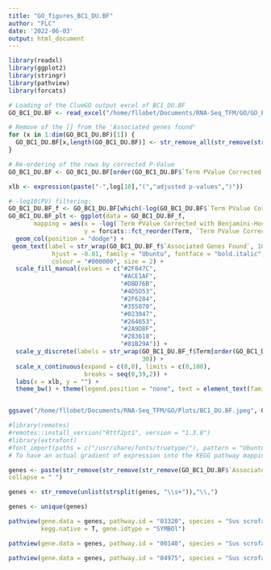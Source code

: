 ```yaml
---
title: "GO_figures_BC1_DU.BF"
author: "FLC"
date: '2022-06-03'
output: html_document
---
```

```r
library(readxl)
library(ggplot2)
library(stringr)
library(pathview)
library(forcats)
```

```r
# Loading of the ClueGO output excel of BC1_DU.BF
GO_BC1_DU.BF <- read_excel("/home/fllobet/Documents/RNA-Seq_TFM/GO/GO_BC1_DU.BF_repGOOD.xls")

# Remove of the [] from the 'Associated genes found' 
for (x in 1:dim(GO_BC1_DU.BF)[1]) {
  GO_BC1_DU.BF[x,length(GO_BC1_DU.BF)] <- str_remove_all(str_remove(str_remove(GO_BC1_DU.BF[x,length(GO_BC1_DU.BF)],"\\["),"\\]"),"\\,")  
}

# Re-ordering of the rows by corrected P-Value
GO_BC1_DU.BF <- GO_BC1_DU.BF[order(GO_BC1_DU.BF$`Term PValue Corrected with Benjamini-Hochberg`),]
```


```r
xlb <- expression(paste("-",log[10],"(","adjusted p-values",")"))

# -log10(PV) filtering:
GO_BC1_DU.BF_f <- GO_BC1_DU.BF[which(-log(GO_BC1_DU.BF$`Term PValue Corrected with Benjamini-Hochberg`) > 20),]
GO_BC1_DU.BF_plt <- ggplot(data = GO_BC1_DU.BF_f, 
       mapping = aes(x = -log(`Term PValue Corrected with Benjamini-Hochberg`), 
                     y = forcats::fct_reorder(Term, `Term PValue Corrected with Benjamini-Hochberg`, .desc = TRUE), fill = GOGroups, width = 0.5)) + 
  geom_col(position = "dodge") + 
 geom_text(label = str_wrap(GO_BC1_DU.BF_f$`Associated Genes Found`, 100), 
            hjust = -0.01, family = "Ubuntu", fontface = "bold.italic", 
            colour = "#000000", size = 2) + 
  scale_fill_manual(values = c("#2F847C",
                               "#ACE1AF",
                               "#DBD76B",
                               "#4D5D53",
                               "#2F6284",
                               "#355070",
                               "#023047",
                               "#264653",
                               "#2A9D8F",
                               "#283618",
                               "#81B29A")) + 
  scale_y_discrete(labels = str_wrap(GO_BC1_DU.BF_f$Term[order(GO_BC1_DU.BF_f[,5], decreasing = TRUE)],
                                     30)) + 
  scale_x_continuous(expand = c(0,0), limits = c(0,100),
                     breaks = seq(0,39,2)) + 
  labs(x = xlb, y = "") +
  theme_bw() + theme(legend.position = "none", text = element_text(family = "Ubuntu", face = "bold", colour = "black"), axis.text = element_text(face = "bold", colour = "black"))


ggsave("/home/fllobet/Documents/RNA-Seq_TFM/GO/Plots/BC1_DU.BF.jpeg", GO_BC1_DU.BF_plt, dpi = "retina", width = 10, height = 7)
```



```r

#library(remotes)
#remotes::install_version("Rttf2pt1", version = "1.3.8")
#library(extrafont)
#font_import(paths = c("/usr/share/fonts/truetype/"), pattern = "Ubuntu*")
# To have an actual gradient of expression into the KEGG pathway mapping
```

```r
genes <- paste(str_remove(str_remove(str_remove(GO_BC1_DU.BF$`Associated Genes Found`,"\\["),"\\]"),"\\,"),
collapse = " ")

genes <- str_remove(unlist(strsplit(genes, "\\s+")),"\\,")

genes <- unique(genes)

pathview(gene.data = genes, pathway.id = "03320", species = "Sus scrofa", 
         kegg.native = T, gene.idtype = "SYMBOl")
```

```r
pathview(gene.data = genes, pathway.id = "00140", species = "Sus scrofa", kegg.native = T, gene.idtype = "SYMBOl")

pathview(gene.data = genes, pathway.id = "04975", species = "Sus scrofa", kegg.native = T, gene.idtype = "SYMBOl")

```



